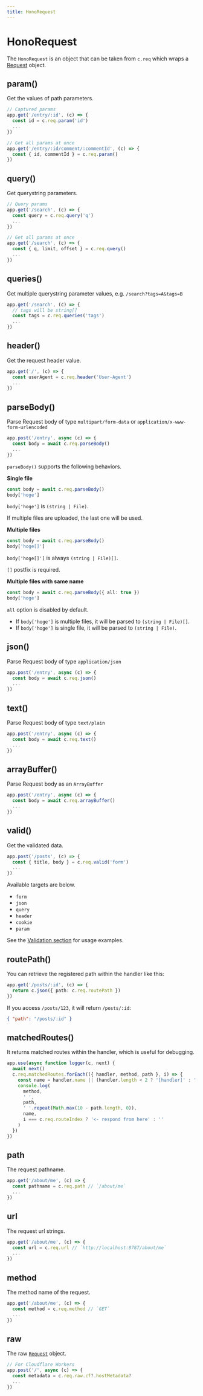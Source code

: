 ```yaml
---
title: HonoRequest
---
```


# HonoRequest

The `HonoRequest` is an object that can be taken from `c.req` which wraps a [Request](https://developer.mozilla.org/en-US/docs/Web/API/Request) object.

## param()

Get the values of path parameters.

```ts
// Captured params
app.get('/entry/:id', (c) => {
  const id = c.req.param('id')
  ...
})

// Get all params at once
app.get('/entry/:id/comment/:commentId', (c) => {
  const { id, commentId } = c.req.param()
})
```

## query()

Get querystring parameters.

```ts
// Query params
app.get('/search', (c) => {
  const query = c.req.query('q')
  ...
})

// Get all params at once
app.get('/search', (c) => {
  const { q, limit, offset } = c.req.query()
  ...
})
```

## queries()

Get multiple querystring parameter values, e.g. `/search?tags=A&tags=B`

```ts
app.get('/search', (c) => {
  // tags will be string[]
  const tags = c.req.queries('tags')
  ...
})
```

## header()

Get the request header value.

```ts
app.get('/', (c) => {
  const userAgent = c.req.header('User-Agent')
  ...
})
```

## parseBody()

Parse Request body of type `multipart/form-data` or `application/x-www-form-urlencoded`

```ts
app.post('/entry', async (c) => {
  const body = await c.req.parseBody()
  ...
})
```

`parseBody()` supports the following behaviors.

**Single file**

```ts
const body = await c.req.parseBody()
body['hoge']
```

`body['hoge']` is `(string | File)`.

If multiple files are uploaded, the last one will be used.

**Multiple files**

```ts
const body = await c.req.parseBody()
body['hoge[]']
```

`body['hoge[]']` is always `(string | File)[]`.

`[]` postfix is required.

**Multiple files with same name**

```ts
const body = await c.req.parseBody({ all: true })
body['hoge']
```

`all` option is disabled by default.

- If `body['hoge']` is multiple files, it will be parsed to `(string | File)[]`.
- If `body['hoge']` is single file, it will be parsed to `(string | File)`.

## json()

Parse Request body of type `application/json`

```ts
app.post('/entry', async (c) => {
  const body = await c.req.json()
  ...
})
```

## text()

Parse Request body of type `text/plain`

```ts
app.post('/entry', async (c) => {
  const body = await c.req.text()
  ...
})
```

## arrayBuffer()

Parse Request body as an `ArrayBuffer`

```ts
app.post('/entry', async (c) => {
  const body = await c.req.arrayBuffer()
  ...
})
```

## valid()

Get the validated data.

```ts
app.post('/posts', (c) => {
  const { title, body } = c.req.valid('form')
  ...
})
```

Available targets are below.

- `form`
- `json`
- `query`
- `header`
- `cookie`
- `param`

See the [Validation section](/guides/validation) for usage examples.

## routePath()

You can retrieve the registered path within the handler like this:

```ts
app.get('/posts/:id', (c) => {
  return c.json({ path: c.req.routePath })
})
```

If you access `/posts/123`, it will return `/posts/:id`:

```json
{ "path": "/posts/:id" }
```

## matchedRoutes()

It returns matched routes within the handler, which is useful for debugging.

```ts
app.use(async function logger(c, next) {
  await next()
  c.req.matchedRoutes.forEach(({ handler, method, path }, i) => {
    const name = handler.name || (handler.length < 2 ? '[handler]' : '[middleware]')
    console.log(
      method,
      ' ',
      path,
      ' '.repeat(Math.max(10 - path.length, 0)),
      name,
      i === c.req.routeIndex ? '<- respond from here' : ''
    )
  })
})
```

## path

The request pathname.

```ts
app.get('/about/me', (c) => {
  const pathname = c.req.path // `/about/me`
  ...
})
```

## url

The request url strings.

```ts
app.get('/about/me', (c) => {
  const url = c.req.url // `http://localhost:8787/about/me`
  ...
})
```

## method

The method name of the request.

```ts
app.get('/about/me', (c) => {
  const method = c.req.method // `GET`
  ...
})
```

## raw

The raw [`Request`](https://developer.mozilla.org/en-US/docs/Web/API/Request) object.

```ts
// For Cloudflare Workers
app.post('/', async (c) => {
  const metadata = c.req.raw.cf?.hostMetadata?
  ...
})
```
